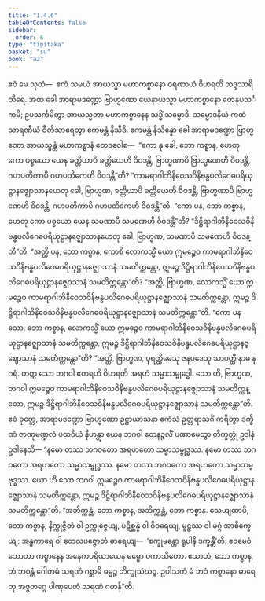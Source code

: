 ```yaml
---
title: "1.4.6"
tableOfContents: false
sidebar:
  order: 6
type: "tipitaka"
basket: "su"
book: "a2"
---
```



<DynamicBreadcrumb />

<Division number="38" book="a2" e="ch" v="15" p="66">

<Paragraph number="85" book="a2">
ဧဝံ မေ သုတံ—  ဧကံ သမယံ အာယသ္မာ မဟာကစ္စာနော ဝရဏာယံ ဝိဟရတိ ဘဒ္ဒသာရိတီရေ. အထ ခေါ အာရာမဒဏ္ဍော ဗြာဟ္မဏော ယေနာယသ္မာ မဟာကစ္စာနော တေနုပသင်္ကမိ; ဥပသင်္ကမိတွာ အာယသ္မတာ မဟာကစ္စာနေန သဒ္ဓိံ သမ္မောဒိ. သမ္မောဒနီယံ ကထံ သာရဏီယံ ဝီတိသာရေတွာ ဧကမန္တံ နိသီဒိ. ဧကမန္တံ နိသိန္နော ခေါ အာရာမဒဏ္ဍော ဗြာဟ္မဏော အာယသ္မန္တံ မဟာကစ္စာနံ ဧတဒဝေါစ—  “ကော နု ခေါ, ဘော ကစ္စာန, ဟေတု ကော ပစ္စယော ယေန ခတ္တိယာပိ ခတ္တိယေဟိ ဝိဝဒန္တိ, ဗြာဟ္မဏာပိ ဗြာဟ္မဏေဟိ ဝိဝဒန္တိ, ဂဟပတိကာပိ ဂဟပတိကေဟိ ဝိဝဒန္တီ”တိ? “ကာမရာဂါဘိနိဝေသဝိနိဗန္ဓပလိဂေဓပရိယုဋ္ဌာနဇ္ဈောသာနဟေတု ခေါ, ဗြာဟ္မဏ, ခတ္တိယာပိ ခတ္တိယေဟိ ဝိဝဒန္တိ, ဗြာဟ္မဏာပိ ဗြာဟ္မဏေဟိ ဝိဝဒန္တိ, ဂဟပတိကာပိ ဂဟပတိကေဟိ ဝိဝဒန္တီ”တိ.
</Paragraph>

<Paragraph number="86" book="a2">
“ကော ပန, ဘော ကစ္စာန, ဟေတု ကော ပစ္စယော ယေန သမဏာပိ သမဏေဟိ ဝိဝဒန္တီ”တိ? “ဒိဋ္ဌိရာဂါဘိနိဝေသဝိနိဗန္ဓပလိဂေဓပရိယုဋ္ဌာနဇ္ဈောသာနဟေတု ခေါ, ဗြာဟ္မဏ, သမဏာပိ သမဏေဟိ ဝိဝဒန္တီ”တိ.
</Paragraph>

<Paragraph number="87" book="a2">
“အတ္ထိ ပန, ဘော ကစ္စာန, ကောစိ လောကသ္မိံ ယော ဣမဉ္စေဝ ကာမရာဂါဘိနိဝေသဝိနိဗန္ဓပလိဂေဓပရိယုဋ္ဌာနဇ္ဈောသာနံ သမတိက္ကန္တော, ဣမဉ္စ ဒိဋ္ဌိရာဂါဘိနိဝေသဝိနိဗန္ဓပလိဂေဓပရိယုဋ္ဌာနဇ္ဈောသာနံ သမတိက္ကန္တော”တိ? “အတ္ထိ, ဗြာဟ္မဏ, လောကသ္မိံ ယော ဣမဉ္စေဝ ကာမရာဂါဘိနိဝေသဝိနိဗန္ဓပလိဂေဓပရိယုဋ္ဌာနဇ္ဈောသာနံ သမတိက္ကန္တော, ဣမဉ္စ ဒိဋ္ဌိရာဂါဘိနိဝေသဝိနိဗန္ဓပလိဂေဓပရိယုဋ္ဌာနဇ္ဈောသာနံ သမတိက္ကန္တော”တိ.
</Paragraph>

<Paragraph number="88" book="a2">
“ကော ပန သော, ဘော ကစ္စာန, လောကသ္မိံ ယော ဣမဉ္စေဝ ကာမရာဂါဘိနိဝေသဝိနိဗန္ဓပလိဂေဓပရိယုဋ္ဌာနဇ္ဈောသာနံ သမတိက္ကန္တော, ဣမဉ္စ ဒိဋ္ဌိရာဂါဘိနိဝေသဝိနိဗန္ဓပလိဂေဓပရိယုဋ္ဌာနဇ္ဈောသာနံ သမတိက္ကန္တော”တိ? “အတ္ထိ, ဗြာဟ္မဏ, ပုရတ္ထိမေသု ဇနပဒေသု သာဝတ္ထီ နာမ နဂရံ. တတ္ထ သော ဘဂဝါ ဧတရဟိ ဝိဟရတိ အရဟံ သမ္မာသမ္ဗုဒ္ဓေါ. သော ဟိ, ဗြာဟ္မဏ, ဘဂဝါ ဣမဉ္စေဝ ကာမရာဂါဘိနိဝေသဝိနိဗန္ဓပလိဂေဓပရိယုဋ္ဌာနဇ္ဈောသာနံ သမတိက္ကန္တော, ဣမဉ္စ ဒိဋ္ဌိရာဂါဘိနိဝေသဝိနိဗန္ဓပလိဂေဓပရိယုဋ္ဌာနဇ္ဈောသာနံ သမတိက္ကန္တော”တိ.
</Paragraph>

<Paragraph number="89" book="a2">
ဧဝံ ဝုတ္တေ, အာရာမဒဏ္ဍော ဗြာဟ္မဏော ဥဋ္ဌာယာသနာ ဧကံသံ ဥတ္တရာသင်္ဂံ ကရိတွာ ဒက္ခိဏံ ဇာဏုမဏ္ဍလံ ပထဝိယံ နိဟန္တွာ ယေန ဘဂဝါ တေနဉ္ဇလိံ ပဏာမေတွာ တိက္ခတ္တုံ ဥဒါနံ ဥဒါနေသိ—
</Paragraph>

<Paragraph number="90" book="a2">
“နမော တဿ ဘဂဝတော အရဟတော သမ္မာသမ္ဗုဒ္ဓဿ.
</Paragraph>

<Paragraph number="91" book="a2">
နမော တဿ ဘဂဝတော အရဟတော သမ္မာသမ္ဗုဒ္ဓဿ.
</Paragraph>

<Paragraph number="92" book="a2">
နမော တဿ ဘဂဝတော အရဟတော သမ္မာသမ္ဗုဒ္ဓဿ.
</Paragraph>

<Paragraph number="93" book="a2">
ယော ဟိ သော ဘဂဝါ ဣမဉ္စေဝ ကာမရာဂါဘိနိဝေသဝိနိဗန္ဓပလိဂေဓပရိယုဋ္ဌာနဇ္ဈောသာနံ သမတိက္ကန္တော, ဣမဉ္စ ဒိဋ္ဌိရာဂါဘိနိဝေသဝိနိဗန္ဓပလိဂေဓပရိယုဋ္ဌာနဇ္ဈောသာနံ သမတိက္ကန္တော”တိ.
</Paragraph>

<Paragraph number="94" book="a2">
“အဘိက္ကန္တံ, ဘော ကစ္စာန, အဘိက္ကန္တံ, ဘော ကစ္စာန. သေယျထာပိ, ဘော ကစ္စာန, နိက္ကုဇ္ဇိတံ ဝါ ဥက္ကုဇ္ဇေယျ, ပဋိစ္ဆန္နံ ဝါ ဝိဝရေယျ, မူဠှဿ ဝါ မဂ္ဂံ အာစိက္ခေယျ; အန္ဓကာရေ ဝါ တေလပဇ္ဇောတံ ဓာရေယျ—  ‘စက္ခုမန္တော ရူပါနိ ဒက္ခန္တီ’တိ; ဧဝမေဝံ ဘောတာ ကစ္စာနေန အနေကပရိယာယေန ဓမ္မော ပကာသိတော. ဧသာဟံ, ဘော ကစ္စာန, တံ ဘဝန္တံ ဂေါတမံ သရဏံ ဂစ္ဆာမိ ဓမ္မဉ္စ ဘိက္ခုသံဃဉ္စ. ဥပါသကံ မံ ဘဝံ ကစ္စာနော ဓာရေတု အဇ္ဇတဂ္ဂေ ပါဏုပေတံ သရဏံ ဂတန်”တိ.
</Paragraph>
</Division>